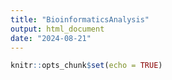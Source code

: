 ```yaml
---
title: "BioinformaticsAnalysis"
output: html_document
date: "2024-08-21"
---
```


```r
knitr::opts_chunk$set(echo = TRUE)
```


